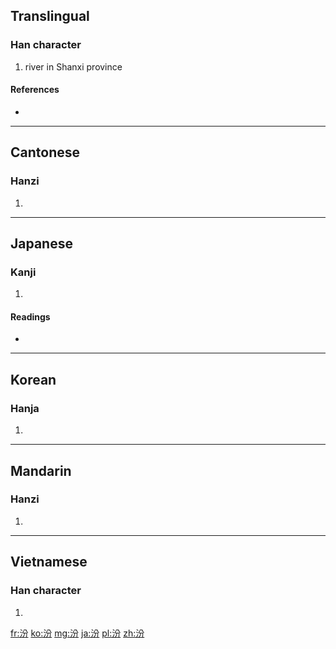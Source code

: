 ==Translingual==

===Han character===
{{Han char|rn=85|rad=水|as=04|sn=7|four=3812<sub>7</sub>|canj=水金尸竹 (ECSH)}}

# river in Shanxi province

====References====
* {{Han ref|kx=0609.070|dkj=17178|dj=1002.040|hdz=31568.070|uh=6C7E|ud=27774|bh=A857|bd=43095}}

----

==Cantonese==

===Hanzi===
{{yue-hanzi|jyut=|y=fan4}}

# {{defn|lang=yue|sort=水04}}

----

==Japanese==

===Kanji===
{{ja-kanji|grade=|rs=水04}}

# {{defn|lang=ja|sort=水04}}

====Readings====
* {{ja-readings|on=[[ふん]] (fun)|kun=[[おおきい]] (ookii)}}

----

==Korean==

===Hanja===
{{ko-hanja|hangeul=분|eumhun=|rv=bun|mr=pun|y=pun}}

# {{defn|lang=ko|sort=水04}}

----

==Mandarin==

===Hanzi===
{{cmn-hanzi|pin=[[fēn]] ([[fen1]]), [[fén]] ([[fen2]]), [[pén]] ([[pen2]])|wg=fen<sup>1</sup>, fen<sup>2</sup>, p'en<sup>2</sup>}}

# {{defn|lang=cmn|sort=水04}}

----

==Vietnamese==

===Han character===
{{vi-hantu|[[phần]]|rs=水04}}

# {{defn|lang=vi|sort=水04}}

[[fr:汾]]
[[ko:汾]]
[[mg:汾]]
[[ja:汾]]
[[pl:汾]]
[[zh:汾]]